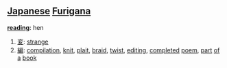 == [[Japanese]] [[Furigana]] ==                                          

'''[[reading]]''': hen

# [[変]]: [[strange]]
# [[編]]: [[compilation]], [[knit]], [[plait]], [[braid]], [[twist]], [[editing]], [[completed]] [[poem]], [[part]] [[of]] [[a]] [[book]]